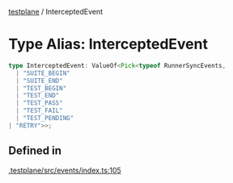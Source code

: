 [testplane](../README.mdx) / InterceptedEvent

# Type Alias: InterceptedEvent

```ts
type InterceptedEvent: ValueOf<Pick<typeof RunnerSyncEvents, 
  | "SUITE_BEGIN"
  | "SUITE_END"
  | "TEST_BEGIN"
  | "TEST_END"
  | "TEST_PASS"
  | "TEST_FAIL"
  | "TEST_PENDING"
| "RETRY">>;
```

## Defined in

[.testplane/src/events/index.ts:105](https://github.com/gemini-testing/testplane/blob/57d0b182c37e21d8bdf52acbb137a028841767af/src/events/index.ts#L105)
